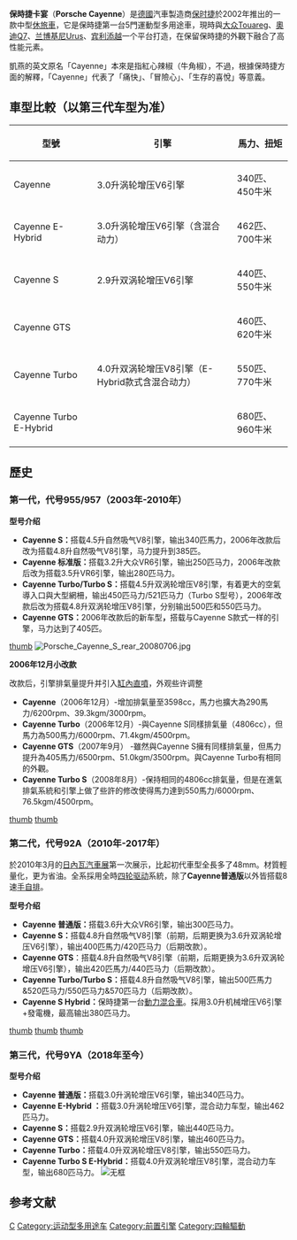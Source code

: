 {{noteTA
|G1=Transport
|1=zh-tw:Touareg;zh-cn:途锐;
|2=zh-tw:福斯;zh-cn:大众;
|3=zh-tw:Cayenne; zh-cn:卡宴
}}
{{Infobox Automobile
 | image            = File:2014 Porsche Cayenne (92A MY14) GTS wagon (2015-08-07) 01.jpg
| caption = 第二代卡宴，代号92A
 | name             = 保时捷卡宴<br>Porsche Cayenne
 | aka              =
 | manufacturer     = [[保時捷|保時捷]]
 | parent_company   =
 | production       = 2002年至今
 | body_style       = [[休旅車|休旅車]]<br>五門
 | layout           = [[前置引擎|前置引擎]]、[[四輪驅動|四輪驅動]]
 | platform         =
 | assembly= *{{SVK}}[[布拉提斯拉瓦|布拉提斯拉瓦]]
*{{DEU}}[[萊比錫|萊比錫]]
| wheelbase      = 2855mm
| length         =  4795 mm
| width          = 1957 mm
| height         = 1675 mm
| weight         = 2320 kg
| ftrack         =
| rtrack         =
| fuel_economy   =
| fuel_capacity  =
| related        =
| similar        =[[奧迪Q7|Audi Q7]]<br />[[BMW_X5|BMW X5]]<br />[[M-Benz_M-Class|M-Benz M-Class]]<br />[[雷克薩斯RX|Lexus RX]]<br />[[Land_Rover_Discovery_4|Land Rover Discovery 4]]<br />[[VW_Toureg|VW Toureg]]<br />[[Volvo_XC90|Volvo XC90]]
| designer       =
| engine           = 3.0升机械增压/双涡轮增压V6引擎<br>3.2升/3.5升V6引擎<br>4.5升/4.8升V8引擎
| transmission     = 6速/8速手自排
}}
'''保時捷卡宴'''（'''Porsche Cayenne'''）是[[德国|德國]]汽車製造商[[保时捷|保时捷]]於2002年推出的一款中型[[休旅車|休旅車]]，它是保時捷第一台5門運動型多用途車，現時與[[大众途锐|大众Touareg]]、[[奧迪Q7|奧迪Q7]]、[[藍寶堅尼Urus|兰博基尼Urus]]、[[宾利添越|宾利添越]]一个平台打造，在保留保時捷的外觀下融合了高性能元素。

凱燕的英文原名「Cayenne」本來是指紅心辣椒（牛角椒），不過，根據保時捷方面的解釋，「Cayenne」代表了「痛快」、「冒險心」、「生存的喜悅」等意義。

== 車型比較（以第三代车型为准） ==

{| class="wikitable"
|-
! 型號 !! 引擎 !! 馬力、扭矩
|-
| Cayenne || 3.0升涡轮增压V6引擎 || 340匹、450牛米
|-
| Cayenne E-Hybrid || 3.0升涡轮增压V6引擎（含混合动力） || 462匹、700牛米
|-
| Cayenne S || 2.9升双涡轮增压V6引擎 || 440匹、550牛米
|-
| Cayenne GTS || rowspan="3" | 4.0升双涡轮增压V8引擎（E-Hybrid款式含混合动力） || 460匹、620牛米
|-
| Cayenne Turbo || 550匹、770牛米
|-
| Cayenne Turbo E-Hybrid || 680匹、960牛米
|}

{{clear}}

== 歷史 ==

=== 第一代，代号955/957（2003年-2010年） ===

'''型号介绍'''

* '''Cayenne S：'''搭载4.5升自然吸气V8引擎，输出340匹馬力，2006年改款后改为搭载4.8升自然吸气V8引擎，马力提升到385匹。
*'''Cayenne 标准版：'''搭载3.2升大众VR6引擎，输出250匹马力，2006年改款后改为搭载3.5升VR6引擎，输出280匹马力。
* '''Cayenne Turbo/Turbo S：'''搭载4.5升双涡轮增压V8引擎，有着更大的空氣導入口與大型網柵，输出450匹马力/521匹马力（Turbo S型号），2006年改款后改为搭载4.8升双涡轮增压V8引擎，分别输出500匹和550匹马力。
*'''Cayenne GTS：'''2006年改款后的新车型'''，'''搭载与Cayenne S款式一样的引擎，马力达到了405匹。
[[file:Porsche_Cayenne_S_front_20080706.jpg|thumb]]
[[File:Porsche_Cayenne_S_rear_20080706.jpg|thumb]]

'''2006年12月小改款'''

改款后，引擎排氣量提升并引入[[汽油缸内直喷|缸內直噴]]，外观些许调整

* '''Cayenne'''（2006年12月）-增加排氣量至3598cc，馬力也擴大為290馬力/6200rpm、39.3kgm/3000rpm。
* '''Cayenne Turbo'''（2006年12月）-與Cayenne S同樣排氣量（4806cc），但馬力為500馬力/6000rpm、71.4kgm/4500rpm。
* '''Cayenne GTS'''（2007年9月） -雖然與Cayenne S擁有同樣排氣量，但馬力提升為405馬力/6500rpm、51.0kgm/3500rpm。與Cayenne Turbo有相同的外觀。
* '''Cayenne Turbo S'''（2008年8月）-保持相同的4806cc排氣量，但是在進氣排氣系統和引擎上做了些許的修改使得馬力達到550馬力/6000rpm、76.5kgm/4500rpm。
[[file:Porsche_Cayenne_front_20081206.jpg|thumb]]
[[file:Porsche_Cayenne_rear_20081206.jpg|thumb]]

=== 第二代，代号92A（2010年-2017年） ===

於2010年3月的[[日内瓦汽车展|日內瓦汽車展]]第一次展示，比起初代車型全長多了48mm。材質輕量化，更为省油。全系採用全時[[四輪傳動|四轮驱动]]系統，除了'''Cayenne普通版'''以外皆搭载8速[[半自動變速器|手自排]]。

'''型号介绍'''

* '''Cayenne 普通版：'''搭载3.6升大众VR6引擎，输出300匹马力。
* '''Cayenne S：'''搭载4.8升自然吸气V8引擎（前期，后期更换为3.6升双涡轮增压V6引擎），输出400匹馬力/420匹马力（后期改款）。
*'''Cayenne GTS'''：搭载4.8升自然吸气V8引擎（前期，后期更换为3.6升双涡轮增压V6引擎），输出420匹馬力/440匹马力（后期改款）。
* '''Cayenne Turbo/Turbo S：'''搭载4.8升自然吸气V8引擎，输出500匹馬力&520匹马力/550匹马力&570匹马力（后期改款）。
* '''Cayenne S Hybrid：'''保時捷第一台[[混合動力車輛|動力混合車]]。採用3.0升机械增压V6引擎+發電機，最高输出380匹马力。
[[image:Porsche_Cayenne_II_Turbo.JPG|thumb]]
[[image:Porsche_Cayenne_II_Turbo_Heck.JPG|thumb]]
[[image:Porsche_Cayenne_GTS_and_Porsche_Hybrid_Drive.jpg|thumb]]


=== 第三代，代号9YA（2018年至今） ===
'''型号介绍'''

* '''Cayenne 普通版：'''搭载3.0升涡轮增压V6引擎，输出340匹马力。
* '''Cayenne E-Hybrid ：'''搭载3.0升涡轮增压V6引擎，混合动力车型，输出462匹马力。
* '''Cayenne S：'''搭载2.9升双涡轮增压V6引擎，输出440匹马力。
* '''Cayenne GTS：'''搭载4.0升双涡轮增压V8引擎，输出460匹马力。
* '''Cayenne Turbo：'''搭载4.0升双涡轮增压V8引擎，输出550匹马力。
*'''Cayenne Turbo S E-Hybrid：'''搭载4.0升双涡轮增压V8引擎，混合动力车型，输出680匹马力。 [[File:Porsche_Cayenne_Coupé_front.jpg|无框]]

==参考文献==
{{reflist}}

{{commonscat|Porsche Cayenne}}
{{Porsche}}
{{Authority control}}
[[Category:保時捷車款|C]]
[[Category:运动型多用途车|Category:运动型多用途车]]
[[Category:前置引擎|Category:前置引擎]]
[[Category:四輪驅動|Category:四輪驅動]]